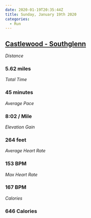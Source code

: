 ```yaml
---
date: 2020-01-19T20:35:44Z
title: Sunday, January 19th 2020
categories:
  - Run
---
```

## [Castlewood  - Southglenn](https://www.strava.com/activities/3026668355)

_Distance_

### 5.62 miles

_Total Time_

### 45 minutes

_Average Pace_

### 8:02 / Mile

_Elevation Gain_

### 264 feet

_Average Heart Rate_

### 153 BPM

_Max Heart Rate_

### 167 BPM

_Calories_

### 646 Calories
